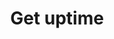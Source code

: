 ---
title: 'Get uptime'
openapi: 'GET /v1/users/{user_id}/uptime'
description: 'Get account uptime hours, limit and if it is in good standing.'
---